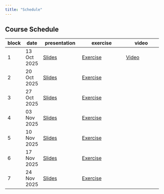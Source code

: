 ```yaml
---
title: "Schedule"
---
```


## Course Schedule

| block | date        | presentation                          | exercise                                      | video                                 |
|-------|-------------|---------------------------------------|-----------------------------------------------|---------------------------------------|
| 1     | 13 Oct 2025 | [Slides](../slides/slide_block_1.qmd) | [Exercise](../exercises/exercise_block_1.qmd) | [Video](https://youtu.be/DGqqOKO3ugE) |
| 2     | 20 Oct 2025 | [Slides](../slides/slide_block_2.qmd) | [Exercise](../exercises/exercise_block_2.qmd) |                                       |
| 3     | 27 Oct 2025 | [Slides](../slides/slide_block_3.qmd) | [Exercise](../exercises/exercise_block_3.qmd) |                                       |
| 4     | 03 Nov 2025 | [Slides](../slides/slide_block_4.qmd) | [Exercise](../exercises/exercise_block_4.qmd) |                                       |
| 5     | 10 Nov 2025 | [Slides](../slides/slide_block_5.qmd) | [Exercise](../exercises/exercise_block_5.qmd) |                                       |
| 6     | 17 Nov 2025 | [Slides](../slides/slide_block_6.qmd) | [Exercise](../exercises/exercise_block_6.qmd) |                                       |
| 7     | 24 Nov 2025 | [Slides](../slides/slide_block_7.qmd) | [Exercise](../exercises/exercise_block_7.qmd) |                                       |
